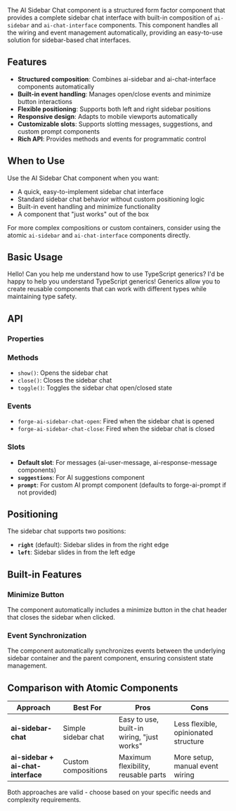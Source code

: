 
<Meta of={AiSidebarChatStories} />

<Title>AI Sidebar Chat</Title>

The AI Sidebar Chat component is a structured form factor component that provides a complete sidebar chat interface with built-in composition of `ai-sidebar` and `ai-chat-interface` components. This component handles all the wiring and event management automatically, providing an easy-to-use solution for sidebar-based chat interfaces.

## Features

- **Structured composition**: Combines ai-sidebar and ai-chat-interface components automatically
- **Built-in event handling**: Manages open/close events and minimize button interactions
- **Flexible positioning**: Supports both left and right sidebar positions
- **Responsive design**: Adapts to mobile viewports automatically
- **Customizable slots**: Supports slotting messages, suggestions, and custom prompt components
- **Rich API**: Provides methods and events for programmatic control

## When to Use

Use the AI Sidebar Chat component when you want:

- A quick, easy-to-implement sidebar chat interface
- Standard sidebar chat behavior without custom positioning logic
- Built-in event handling and minimize functionality
- A component that "just works" out of the box

For more complex compositions or custom containers, consider using the atomic `ai-sidebar` and `ai-chat-interface` components directly.

## Basic Usage

<Canvas>
  <div style={{ position: 'relative', height: '400px', overflow: 'hidden' }}>
    <forge-ai-sidebar-chat>
      <forge-ai-user-message>Hello! Can you help me understand how to use TypeScript generics?</forge-ai-user-message>
      <forge-ai-response-message>
        I'd be happy to help you understand TypeScript generics! Generics allow you to create reusable components that
        can work with different types while maintaining type safety.
      </forge-ai-response-message>
    </forge-ai-sidebar-chat>
  </div>
</Canvas>

## API

### Properties

<CustomArgTypes />

### Methods

- `show()`: Opens the sidebar chat
- `close()`: Closes the sidebar chat
- `toggle()`: Toggles the sidebar chat open/closed state

### Events

- `forge-ai-sidebar-chat-open`: Fired when the sidebar chat is opened
- `forge-ai-sidebar-chat-close`: Fired when the sidebar chat is closed

### Slots

- **Default slot**: For messages (ai-user-message, ai-response-message components)
- **`suggestions`**: For AI suggestions component
- **`prompt`**: For custom AI prompt component (defaults to forge-ai-prompt if not provided)

## Positioning

The sidebar chat supports two positions:

- **`right`** (default): Sidebar slides in from the right edge
- **`left`**: Sidebar slides in from the left edge

## Built-in Features

### Minimize Button

The component automatically includes a minimize button in the chat header that closes the sidebar when clicked.

### Event Synchronization

The component automatically synchronizes events between the underlying sidebar container and the parent component, ensuring consistent state management.

## Comparison with Atomic Components

| Approach                           | Best For            | Pros                                       | Cons                                 |
| ---------------------------------- | ------------------- | ------------------------------------------ | ------------------------------------ |
| **ai-sidebar-chat**                | Simple sidebar chat | Easy to use, built-in wiring, "just works" | Less flexible, opinionated structure |
| **ai-sidebar + ai-chat-interface** | Custom compositions | Maximum flexibility, reusable parts        | More setup, manual event wiring      |

Both approaches are valid - choose based on your specific needs and complexity requirements.
